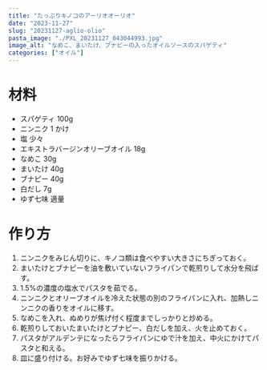 ```yaml
---
title: "たっぷりキノコのアーリオオーリオ"
date: "2023-11-27"
slug: "20231127-aglio-olio"
pasta_image: "./PXL_20231127_043044993.jpg"
image_alt: "なめこ、まいたけ、ブナピーの入ったオイルソースのスパゲティ"
categories: ["オイル"]
---
```


# 材料

- スパゲティ 100g
- ニンニク 1 かけ
- 塩 少々
- エキストラバージンオリーブオイル 18g
- なめこ 30g
- まいたけ 40g
- ブナピー 40g
- 白だし 7g
- ゆず七味 適量

# 作り方

1. ニンニクをみじん切りに、キノコ類は食べやすい大きさにちぎっておく。
2. まいたけとブナピーを油を敷いていないフライパンで乾煎りして水分を飛ばす。
3. 1.5%の濃度の塩水でパスタを茹でる。
4. ニンニクとオリーブオイルを冷えた状態の別のフライパンに入れ、加熱しニンニクの香りをオイルに移す。
5. なめこを入れ、ぬめりが焦げ付く程度までしっかりと炒める。
6. 乾煎りしておいたまいたけとブナピー、白だしを加え、火を止めておく。
7. パスタがアルデンテになったらフライパンにゆで汁を加え、中火にかけてパスタと和える。
8. 皿に盛り付ける。お好みでゆず七味を振りかける。
